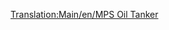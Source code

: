 [[Translation:Main/en/MPS Oil Tanker]]
{{Template:Πλοία/El
|Όνομα=Δεξαμενόπλοιο MPS
|Image=[[File:en/OilTanker.png|Δεξαμενόπλοιο MPS]]
|Κόστος=30.465£ (60.930$)
|Ταχύτητα=24 χλμ/ω (15 μίλια/ω)
|Ετήσια=2.296£ (4.592$)
|Έτος σχεδίασης=1928
|Διάρκεια ζωής=30
|Χωρητικότητα=220.000 λίτρα πετρελαίου
|Περιγραφή= Το δεξαμενόπλοιο MPS είναι ένα εξαιρετικά αργό αλλά μεγάλο δεξαμενόπλοιο σχεδιασμένο για τη μεταφορά πετρελαίου.
|Πραγματικότητα=Πλασματικό.
}}